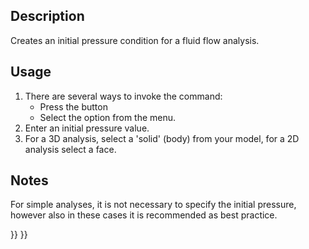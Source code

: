 <languages/>
<translate>

<!--T:4-->
{{Docnav
|[[FEM_ConstraintInitialFlowVelocity|Constraint initial flow velocity]]
|[[FEM_ConstraintFlowVelocity|Constraint flow velocity]]
|[[FEM_Workbench|FEM]]
|IconL=FEM_ConstraintInitialFlowVelocity.svg
|IconR=FEM_ConstraintFlowVelocity.svg
|IconC=Workbench_FEM.svg
}}

<!--T:1-->
{{GuiCommandContainer|
{{GuiCommand
|Name=FEM ConstraintInitialPressure
|MenuLocation=Model → Fluid boundary conditions → Initial pressure condition
|Workbenches=[[FEM_Workbench|FEM]]
|Version=0.21
|SeeAlso=[[FEM_ConstraintInitialFlowVelocity|FEM Constraint initial flow velocity]]
}}
{{GuiCommandFemInfo
|Solvers=Elmer
}}
}}

==Description== <!--T:8-->

<!--T:2-->
Creates an initial pressure condition for a fluid flow analysis.

==Usage== <!--T:10--> 

<!--T:9-->
# There are several ways to invoke the command:
#* Press the {{Button|[[Image:FEM_ConstraintInitialPressure.svg|16px]] [[FEM_ConstraintInitialPressure|Initial pressure condition]]}} button
#* Select the {{MenuCommand|Model → Fluid boundary conditions → [[Image:FEM_ConstraintInitialPressure.svg|16px]] Initial pressure condition}} option from the menu.
# Enter an initial pressure value.
# For a 3D analysis, select a 'solid' (body) from your model, for a 2D analysis select a face.

==Notes== <!--T:13--> 

<!--T:14-->
For simple analyses, it is not necessary to specify the initial pressure, however also in these cases it is recommended as best practice.


<!--T:5-->
{{Docnav
|[[FEM_ConstraintInitialFlowVelocity|Constraint initial flow velocity]]
|[[FEM_ConstraintFlowVelocity|Constraint flow velocity]]
|[[FEM_Workbench|FEM]]
|IconL=FEM_ConstraintInitialFlowVelocity.svg
|IconR=FEM_ConstraintFlowVelocity.svg
|IconC=Workbench_FEM.svg
}}

</translate>
{{FEM Tools navi{{#translation:}}}}
{{Userdocnavi{{#translation:}}}}